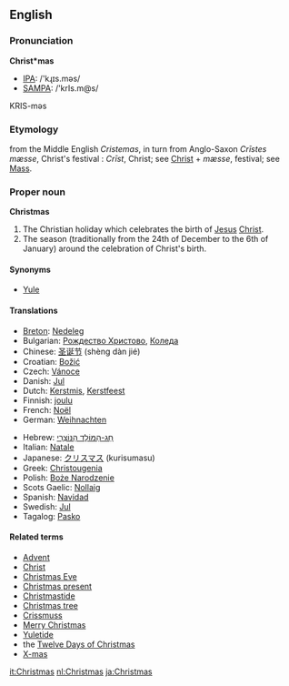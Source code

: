 ==English==

===Pronunciation===
'''Christ*mas'''
*[[IPA]]: /'kɻɪs.məs/
*[[SAMPA]]: /'krIs.m@s/
KRIS-məs

===Etymology===
from the Middle English ''Cristemas'', in turn from Anglo-Saxon ''Cr&#x012B;stes mæsse'', Christ's festival  : ''Cr&#x012B;st'', Christ; see [[Christ]] + ''mæsse'', festival; see [[Mass]].

===Proper noun===
'''Christmas'''

# The Christian holiday which celebrates the birth of [[Jesus]] [[Christ]].
# The season (traditionally from the 24th of December to the 6th of January) around the celebration of Christ's birth.

====Synonyms====
*[[Yule]]

====Translations====
{{top}}
*[[Breton]]: [[Nedeleg]]
*Bulgarian: [[Рождество Христово]], [[Коледа]]
*Chinese: [[圣诞节]] (shèng dàn jié)
*Croatian: [[Božić]]
*Czech: [[Vánoce]]
*Danish: [[Jul]]
*Dutch: [[Kerstmis]], [[Kerstfeest]]
*Finnish: [[joulu]]
*French: [[Noël]]
*German: [[Weihnachten]]
{{mid}}
*Hebrew: [[חג-המולד הנוצרי|חַג-הַמּוֹלָד הַנּוֹצְרִי]]<!-- actually uses a hyphen rather than a maqaf in my dictionary -->
*Italian: [[Natale]]
*Japanese: [[クリスマス]] (kurisumasu)
*Greek: [[Christougenia]]
*Polish: [[Boże Narodzenie]]
*Scots Gaelic: [[Nollaig]]
*Spanish: [[Navidad]] 
*Swedish: [[Jul]]
*Tagalog: [[Pasko]]
{{bottom}}

====Related terms====
*[[Advent]]
*[[Christ]]
*[[Christmas Eve]]
*[[Christmas present]]
*[[Christmastide]]
*[[Christmas tree]]
*[[Crissmuss]]
*[[Merry Christmas]]
*[[Yuletide]]
*the [[Twelve Days of Christmas]]
*[[X-mas]]

[[it:Christmas]]
[[nl:Christmas]]
[[ja:Christmas]]